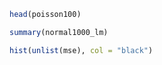 ```r
head(poisson100)
```

```r
summary(normal1000_lm)
```

```r
hist(unlist(mse), col = "black")
```
